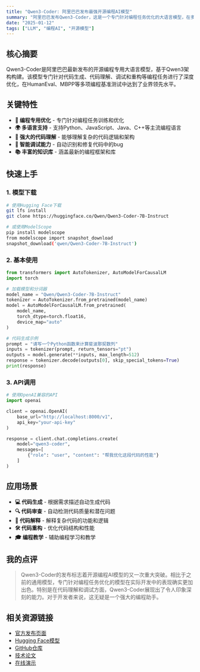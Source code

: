 ```yaml
---
title: "Qwen3-Coder: 阿里巴巴发布最强开源编程AI模型"
summary: "阿里巴巴发布Qwen3-Coder，这是一个专门针对编程任务优化的大语言模型，在多项编程基准测试中表现出色。"
date: "2025-01-12"
tags: ["LLM", "编程AI", "开源模型"]
---
```


## 核心摘要

Qwen3-Coder是阿里巴巴最新发布的开源编程专用大语言模型，基于Qwen3架构构建。该模型专门针对代码生成、代码理解、调试和重构等编程任务进行了深度优化，在HumanEval、MBPP等多项编程基准测试中达到了业界领先水平。

## 关键特性

- **🎯 编程专用优化** - 专门针对编程任务训练和优化
- **🌍 多语言支持** - 支持Python、JavaScript、Java、C++等主流编程语言
- **🧠 强大的代码理解** - 能够理解复杂的代码逻辑和架构
- **🔧 智能调试能力** - 自动识别和修复代码中的bug
- **📚 丰富的知识库** - 涵盖最新的编程框架和库

## 快速上手

### 1. 模型下载

```bash
# 使用Hugging Face下载
git lfs install
git clone https://huggingface.co/Qwen/Qwen3-Coder-7B-Instruct

# 或使用ModelScope
pip install modelscope
from modelscope import snapshot_download
snapshot_download('qwen/Qwen3-Coder-7B-Instruct')
```

### 2. 基本使用

```python
from transformers import AutoTokenizer, AutoModelForCausalLM
import torch

# 加载模型和分词器
model_name = "Qwen/Qwen3-Coder-7B-Instruct"
tokenizer = AutoTokenizer.from_pretrained(model_name)
model = AutoModelForCausalLM.from_pretrained(
    model_name,
    torch_dtype=torch.float16,
    device_map="auto"
)

# 代码生成示例
prompt = "请写一个Python函数来计算斐波那契数列"
inputs = tokenizer(prompt, return_tensors="pt")
outputs = model.generate(**inputs, max_length=512)
response = tokenizer.decode(outputs[0], skip_special_tokens=True)
print(response)
```

### 3. API调用

```python
# 使用OpenAI兼容的API
import openai

client = openai.OpenAI(
    base_url="http://localhost:8000/v1",
    api_key="your-api-key"
)

response = client.chat.completions.create(
    model="qwen3-coder",
    messages=[
        {"role": "user", "content": "帮我优化这段代码的性能"}
    ]
)
```

## 应用场景

- **💻 代码生成** - 根据需求描述自动生成代码
- **🔍 代码审查** - 自动检测代码质量和潜在问题
- **📖 代码解释** - 解释复杂代码的功能和逻辑
- **🛠️ 代码重构** - 优化代码结构和性能
- **🎓 编程教学** - 辅助编程学习和教学

## 我的点评

> Qwen3-Coder的发布标志着开源编程AI模型的又一次重大突破。相比于之前的通用模型，专门针对编程任务优化的模型在实际开发中的表现确实更加出色。特别是在代码理解和调试方面，Qwen3-Coder展现出了令人印象深刻的能力。对于开发者来说，这无疑是一个强大的编程助手。

## 相关资源链接

- [官方发布页面](https://qwenlm.github.io/blog/qwen3-coder/)
- [Hugging Face模型](https://huggingface.co/Qwen/Qwen3-Coder-7B-Instruct)
- [GitHub仓库](https://github.com/QwenLM/Qwen3-Coder)
- [技术论文](https://arxiv.org/abs/2501.xxxxx)
- [在线演示](https://huggingface.co/spaces/Qwen/Qwen3-Coder-Demo)